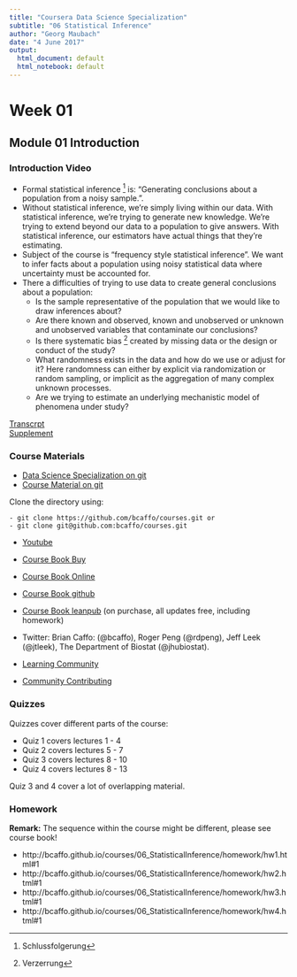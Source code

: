 ```yaml
---
title: "Coursera Data Science Specialization"
subtitle: "06 Statistical Inference"
author: "Georg Maubach"
date: "4 June 2017"
output:
  html_document: default
  html_notebook: default
---
```


# Week 01
## Module 01 Introduction
### Introduction Video

- Formal statistical inference ^[Schlussfolgerung] is: "Generating conclusions about a population from a noisy sample.".  
- Without statistical inference, we're simply living within our data. With statistical inference, we're trying to generate new knowledge. We're trying to extend beyond our data to a population to give answers. With statistical inference, our estimators have actual things that they're estimating.  
- Subject of the course is "frequency style statistical inference". We want to infer facts about a population using noisy statistical data where uncertainty must be accounted for.
- There a difficulties of trying to use data to create general conclusions about a population:
    - Is the sample representative of the population that we would like to draw inferences about?
    - Are there known and observed, known and unobserved or unknown and unobserved variables that contaminate our conclusions?
    - Is there systematic bias ^[Verzerrung] created by missing data or the design or conduct of the study?
    - What randomness exists in the data and how do we use or adjust for it? Here randomness can either by explicit via randomization or random sampling, or implicit as the aggregation of many complex unknown processes.
    - Are we trying to estimate an underlying mechanistic model of phenomena under study?

[Transcrpt](./transcripts/week-01_mod-01_chap-01_introduction_transcript.txt)  
[Supplement](./supplements/week-01_mod-01_chap-01_Introduction_Supplement.pdf)  

### Course Materials  

- [Data Science Specialization on git](https://github.com/bcaffo/courses/tree/master/06_StatisticalInference)
- [Course Material on git](https://github.com/DataScienceSpecialization/courses/tree/master/06_StatisticalInference)

Clone the directory using:

    - git clone https://github.com/bcaffo/courses.git or  
    - git clone git@github.com:bcaffo/courses.git  

- [Youtube](https://www.youtube.com/playlist?list=PLpl-gQkQivXiBmGyzLrUjzsblmQsLtkzJ)

- [Course Book Buy](https://leanpub.com/LittleInferenceBook)
- [Course Book Online](https://leanpub.com/LittleInferenceBook/read)
- [Course Book github](https://github.com/bcaffo/LittleInferenceBook)
- [Course Book leanpub](https://leanpub.com/LittleInferenceBook) (on purchase, all updates free, including homework)

- Twitter: Brian Caffo: (@bcaffo), Roger Peng (@rdpeng), Jeff Leek (@jtleek), The Department of Biostat (@jhubiostat).

- [Learning Community](http://datasciencespecialization.github.io/)
- [Community Contributing](https://github.com/DataScienceSpecialization/DataScienceSpecialization.github.io#contributing)

### Quizzes
Quizzes cover different parts of the course:

- Quiz 1 covers lectures 1 - 4
- Quiz 2 covers lectures 5 - 7
- Quiz 3 covers lectures 8 - 10
- Quiz 4 covers lectures 8 - 13

Quiz 3 and 4 cover a lot of overlapping material.

### Homework

**Remark:** The sequence within the course might be different, please see course book!

- http://bcaffo.github.io/courses/06_StatisticalInference/homework/hw1.html#1
- http://bcaffo.github.io/courses/06_StatisticalInference/homework/hw2.html#1
- http://bcaffo.github.io/courses/06_StatisticalInference/homework/hw3.html#1
- http://bcaffo.github.io/courses/06_StatisticalInference/homework/hw4.html#1

